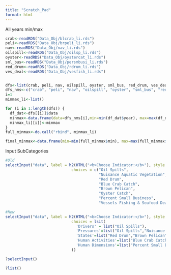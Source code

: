 ```yaml
---
title: "Scratch_Pad"
format: html
---
```



All years min/max
```r
crab<-readRDS("Data_Obj/blcrab_li.rds")
peli<-readRDS("Data_Obj/brpeli_li.rds")
nav<-readRDS("Data_Obj/nav_li.rds")
oilspill<-readRDS("Data_Obj/oilsp_li.rds")
oyster<-readRDS("Data_Obj/oystercat_li.rds")
sml_bus<-readRDS("Data_Obj/persmbusi_li.rds")
red_drum<-readRDS("Data_Obj/rdrum_li.rds")
ves_deal<-readRDS("Data_Obj/vesfish_li.rds")


dfs<-list(crab, peli, nav, oilspill, oyster, sml_bus, red_drum, ves_deal)
dfs_nms<-c("crab", "peli", "nav", "oilspill", "oyster", "sml_bus", "red_drum", "ves_deal")
i=1
minmax_li<-list()

for (i in 1:length(dfs)) {
  df_dat<-dfs[[i]]$data
  minmax<-data.frame(data=dfs_nms[i],min=min(df_dat$year), max=max(df_dat$year))
  minmax_li[[i]]<-minmax
}
full_minmax<-do.call("rbind", minmax_li)

final_minmax<-data.frame(min=min(full_minmax$min), max=max(full_minmax$max))

```


Input SubCategories
```r
#Old
selectInput("data", label = h2(HTML("<b>Choose Indicator:</b>"), style = "font-size:22px;"),
                             choices = c("Oil Spills",
                                         "Nuisance Aquatic Vegetation",
                                         "Red Drum",
                                         "Blue Crab Catch",
                                         "Brown Pelican",
                                         "Oyster Catch",
                                         "Percent Small Business",
                                         "Vessels Fishing & Seafood Dealers"))

#New
selectInput("data", label = h2(HTML("<b>Choose Indicator:</b>"), style = "font-size:22px;"),
                             choices = lsit(
                               'Drivers' = list("Oil Spills"),
                               'Pressures'=list("Oil Spills","Nuisance Aquatic Vegetation"),
                               'States'=list("Red Drum","Brown Pelican"),
                               'Human Activities'=list("Blue Crab Catch","Oyster Catch","Vessels Fishing & Seafood Dealers"),
                               'Human Dimensions'=list("Percent Small Business")
                             ))

?selectInput()

?list()


```

